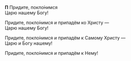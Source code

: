 **П** Придите, покло́нимся  
Царю нашему Богу!

Придите, покло́нимся и припадём ко Христу —  
Царю нашему Богу!

Придите, покло́нимся и припадём к Самому Христу —  
Царю и Богу нашему!

<If condition={!props.hideLast}>Придите, покло́нимся и припадём к Нему!</If>
